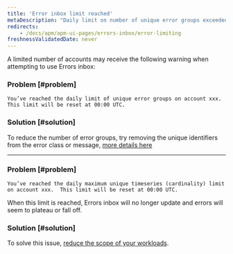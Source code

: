```yaml
---
title: 'Error inbox limit reached'
metaDescription: "Daily limit on number of unique error groups exceeded"
redirects: 
    - /docs/apm/apm-ui-pages/errors-inbox/error-limiting
freshnessValidatedDate: never
---
```


A limited number of accounts may receive the following warning when attempting to use Errors inbox:

### Problem [#problem]

```
You’ve reached the daily limit of unique error groups on account xxx.  This limit will be reset at 00:00 UTC.
```

### Solution [#solution]

To reduce the number of error groups, try removing the unique identifiers from the error class or message, [more details here](https://docs.newrelic.com/docs/errors-inbox/errors-inbox/#similar-events) 

---

### Problem [#problem]

```
You’ve reached the daily maximum unique timeseries (cardinality) limit on account xxx.  This limit will be reset at 00:00 UTC.
```

When this limit is reached, Errors inbox will no longer update and errors will seem to plateau or fall off.

### Solution [#solution]

To solve this issue, [reduce the scope of your workloads](/docs/new-relic-one/use-new-relic-one/workloads/use-workloads/).


